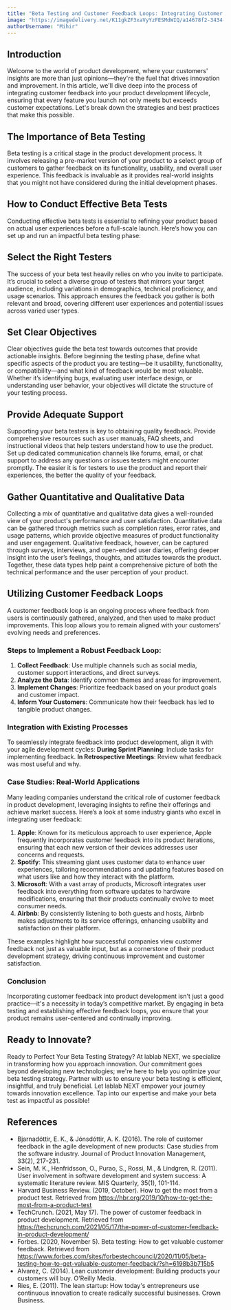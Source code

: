 ```yaml
---
title: "Beta Testing and Customer Feedback Loops: Integrating Customer Insights into Product Development"
image: "https://imagedelivery.net/K11gkZF3xaVyYzFESMdWIQ/a14678f2-3434-45ed-fddc-8c1f2bf32b00/full"
authorUsername: "Mihir"
---
```


## **Introduction**

Welcome to the world of product development, where your customers' insights are more than just opinions—they're the fuel that drives innovation and improvement. In this article, we'll dive deep into the process of integrating customer feedback into your product development lifecycle, ensuring that every feature you launch not only meets but exceeds customer expectations. Let's break down the strategies and best practices that make this possible.

## **The Importance of Beta Testing**

Beta testing is a critical stage in the product development process. It involves releasing a pre-market version of your product to a select group of customers to gather feedback on its functionality, usability, and overall user experience. This feedback is invaluable as it provides real-world insights that you might not have considered during the initial development phases.

## **How to Conduct Effective Beta Tests**

Conducting effective beta tests is essential to refining your product based on actual user experiences before a full-scale launch. Here’s how you can set up and run an impactful beta testing phase:

## **Select the Right Testers**

The success of your beta test heavily relies on who you invite to participate. It’s crucial to select a diverse group of testers that mirrors your target audience, including variations in demographics, technical proficiency, and usage scenarios. This approach ensures the feedback you gather is both relevant and broad, covering different user experiences and potential issues across varied user types.

## **Set Clear Objectives**

Clear objectives guide the beta test towards outcomes that provide actionable insights. Before beginning the testing phase, define what specific aspects of the product you are testing—be it usability, functionality, or compatibility—and what kind of feedback would be most valuable. Whether it’s identifying bugs, evaluating user interface design, or understanding user behavior, your objectives will dictate the structure of your testing process.

## **Provide Adequate Support**

Supporting your beta testers is key to obtaining quality feedback. Provide comprehensive resources such as user manuals, FAQ sheets, and instructional videos that help testers understand how to use the product. Set up dedicated communication channels like forums, email, or chat support to address any questions or issues testers might encounter promptly. The easier it is for testers to use the product and report their experiences, the better the quality of your feedback.

## **Gather Quantitative and Qualitative Data**

Collecting a mix of quantitative and qualitative data gives a well-rounded view of your product's performance and user satisfaction. Quantitative data can be gathered through metrics such as completion rates, error rates, and usage patterns, which provide objective measures of product functionality and user engagement. Qualitative feedback, however, can be captured through surveys, interviews, and open-ended user diaries, offering deeper insight into the user’s feelings, thoughts, and attitudes towards the product. Together, these data types help paint a comprehensive picture of both the technical performance and the user perception of your product.

## **Utilizing Customer Feedback Loops**

A customer feedback loop is an ongoing process where feedback from users is continuously gathered, analyzed, and then used to make product improvements. This loop allows you to remain aligned with your customers' evolving needs and preferences.

### **Steps to Implement a Robust Feedback Loop:**

1. **Collect Feedback**: Use multiple channels such as social media, customer support interactions, and direct surveys.
2. **Analyze the Data**: Identify common themes and areas for improvement.
3. **Implement Changes**: Prioritize feedback based on your product goals and customer impact.
4. **Inform Your Customers**: Communicate how their feedback has led to tangible product changes.

### **Integration with Existing Processes**

To seamlessly integrate feedback into product development, align it with your agile development cycles:
**During Sprint Planning**: Include tasks for implementing feedback.
**In Retrospective Meetings**: Review what feedback was most useful and why.

### **Case Studies: Real-World Applications**

Many leading companies understand the critical role of customer feedback in product development, leveraging insights to refine their offerings and achieve market success. Here’s a look at some industry giants who excel in integrating user feedback:
1. **Apple**: Known for its meticulous approach to user experience, Apple frequently incorporates customer feedback into its product iterations, ensuring that each new version of their devices addresses user concerns and requests.
2. **Spotify**: This streaming giant uses customer data to enhance user experiences, tailoring recommendations and updating features based on what users like and how they interact with the platform.
3. **Microsoft**: With a vast array of products, Microsoft integrates user feedback into everything from software updates to hardware modifications, ensuring that their products continually evolve to meet consumer needs.
4. **Airbnb**: By consistently listening to both guests and hosts, Airbnb makes adjustments to its service offerings, enhancing usability and satisfaction on their platform.

These examples highlight how successful companies view customer feedback not just as valuable input, but as a cornerstone of their product development strategy, driving continuous improvement and customer satisfaction.


### **Conclusion**

Incorporating customer feedback into product development isn't just a good practice—it's a necessity in today’s competitive market. By engaging in beta testing and establishing effective feedback loops, you ensure that your product remains user-centered and continually improving.

## **Ready to Innovate?**

Ready to Perfect Your Beta Testing Strategy?
At lablab NEXT, we specialize in transforming how you approach innovation. Our commitment goes beyond developing new technologies; we're here to help you optimize your beta testing strategy. Partner with us to ensure your beta testing is efficient, insightful, and truly beneficial. 
Let lablab NEXT empower your journey towards innovation excellence. Tap into our expertise and make your beta test as impactful as possible!

## **References**

- Bjarnadóttir, E. K., & Jónsdóttir, A. K. (2016). The role of customer feedback in the agile development of new products: Case studies from the software industry. Journal of Product Innovation Management, 33(2), 217-231.
- Sein, M. K., Henfridsson, O., Purao, S., Rossi, M., & Lindgren, R. (2011). User involvement in software development and system success: A systematic literature review. MIS Quarterly, 35(1), 101-114.
- Harvard Business Review. (2019, October). How to get the most from a product test. Retrieved from https://hbr.org/2019/10/how-to-get-the-most-from-a-product-test
- TechCrunch. (2021, May 17). The power of customer feedback in product development. Retrieved from https://techcrunch.com/2021/05/17/the-power-of-customer-feedback-in-product-development/
- Forbes. (2020, November 5). Beta testing: How to get valuable customer feedback. Retrieved from https://www.forbes.com/sites/forbestechcouncil/2020/11/05/beta-testing-how-to-get-valuable-customer-feedback/?sh=6198b3b715b5
- Alvarez, C. (2014). Lean customer development: Building products your customers will buy. O'Reilly Media.
- Ries, E. (2011). The lean startup: How today's entrepreneurs use continuous innovation to create radically successful businesses. Crown Business.
